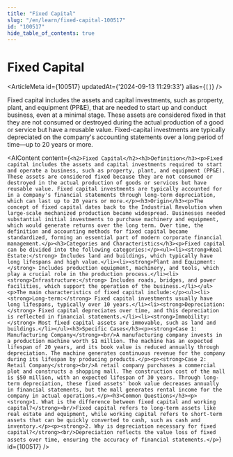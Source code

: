 ```yaml
---
title: "Fixed Capital"
slug: "/en/learn/fixed-capital-100517"
id: "100517"
hide_table_of_contents: true
---
```



# Fixed Capital

<ArticleMeta id={100517} updatedAt={'2024-09-13 11:29:33'} alias={`[]`} />
<div className='border-solid border-b border-t-0 my-4 border-[var(--ifm-color-gray-300)]' />

Fixed capital includes the assets and capital investments, such as property, plant, and equipment (PP&E), that are needed to start up and conduct business, even at a minimal stage. These assets are considered fixed in that they are not consumed or destroyed during the actual production of a good or service but have a reusable value. Fixed-capital investments are typically depreciated on the company's accounting statements over a long period of time—up to 20 years or more.

<AIContent content={`<h2>Fixed Capital</h2><h3>Definition</h3><p>Fixed capital includes the assets and capital investments required to start and operate a business, such as property, plant, and equipment (PP&E). These assets are considered fixed because they are not consumed or destroyed in the actual production of goods or services but have reusable value. Fixed capital investments are typically accounted for in a company's financial statements through long-term depreciation, which can last up to 20 years or more.</p><h3>Origin</h3><p>The concept of fixed capital dates back to the Industrial Revolution when large-scale mechanized production became widespread. Businesses needed substantial initial investments to purchase machinery and equipment, which would generate returns over the long term. Over time, the definition and accounting methods for fixed capital became standardized, forming an essential part of modern corporate financial management.</p><h3>Categories and Characteristics</h3><p>Fixed capital can be divided into the following categories:</p><ul><li><strong>Real Estate:</strong> Includes land and buildings, which typically have long lifespans and high value.</li><li><strong>Plant and Equipment:</strong> Includes production equipment, machinery, and tools, which play a crucial role in the production process.</li><li><strong>Infrastructure:</strong> Includes roads, bridges, and power facilities, which support the operation of the business.</li></ul><p>The main characteristics of fixed capital include:</p><ul><li><strong>Long-term:</strong> Fixed capital investments usually have long lifespans, typically over 10 years.</li><li><strong>Depreciation:</strong> Fixed capital depreciates over time, and this depreciation is reflected in financial statements.</li><li><strong>Immobility:</strong> Most fixed capital assets are immovable, such as land and buildings.</li></ul><h3>Specific Cases</h3><p><strong>Case 1: Manufacturing Company</strong><br/>A manufacturing company invests in a production machine worth $1 million. The machine has an expected lifespan of 20 years, and its book value is reduced annually through depreciation. The machine generates continuous revenue for the company during its lifespan by producing products.</p><p><strong>Case 2: Retail Company</strong><br/>A retail company purchases a commercial plot and constructs a shopping mall. The construction cost of the mall is $50 million, with an expected lifespan of 30 years. Through long-term depreciation, these fixed assets' book value decreases annually in financial statements, but the mall generates rental income for the company in actual operations.</p><h3>Common Questions</h3><p><strong>1. What is the difference between fixed capital and working capital?</strong><br/>Fixed capital refers to long-term assets like real estate and equipment, while working capital refers to short-term assets that can be quickly converted to cash, such as cash and inventory.</p><p><strong>2. Why is depreciation necessary for fixed capital?</strong><br/>Depreciation reflects the value loss of fixed assets over time, ensuring the accuracy of financial statements.</p>`} id={100517} />
